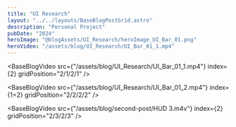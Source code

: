 ```yaml
---
title: "UI Research"
layout: "../../layouts/BaseBlogPostGrid.astro"
description: "Personal Project"
pubDate: "2024"
heroImage: "@blogAssets/UI_Research/heroImage_UI_Bar_01.png"
heroVideo: "/assets/blog/UI_Research/UI_Bar_01_1.mp4"
---
```



<BaseBlogHeadTile
  index="1"
  title={frontmatter.title}
  date={frontmatter.pubDate}
  text="UI Research"
  gridPosition="1/1/1/3"
/>

<BaseBlogVideo
  src={"/assets/blog/UI_Research/UI_Bar_01_1.mp4"}
  index={2}
  gridPosition="2/1/2/1"
/>

<BaseBlogVideo
  src={"/assets/blog/UI_Research/UI_Bar_01_2.mp4"}
  index={1=2}
  gridPosition="2/2/2/2"
/>

<BaseBlogVideo
  src={"/assets/blog/second-post/HUD 3.m4v"}
  index={2}
  gridPosition="2/3/2/3"
/>
